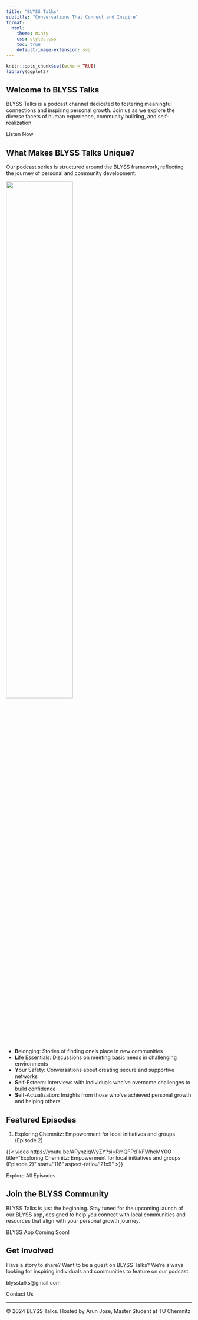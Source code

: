 ```yaml
---
title: "BLYSS Talks"
subtitle: "Conversations That Connect and Inspire"
format:
  html:
    theme: minty
    css: styles.css
    toc: true
    default-image-extension: svg
---
```


```r
knitr::opts_chunk$set(echo = TRUE)
library(ggplot2)
```

## Welcome to BLYSS Talks

BLYSS Talks is a podcast channel dedicated to fostering meaningful connections and inspiring personal growth. Join us as we explore the diverse facets of human experience, community building, and self-realization.

[Listen Now]{.btn .btn-primary}

## What Makes BLYSS Talks Unique?

Our podcast series is structured around the BLYSS framework, reflecting the journey of personal and community development:

![](blyss-interconnected-circles.svg){width="60%"}

-   **B**elonging: Stories of finding one's place in new communities
-   **L**ife Essentials: Discussions on meeting basic needs in challenging environments
-   **Y**our Safety: Conversations about creating secure and supportive networks
-   **S**elf-Esteem: Interviews with individuals who've overcome challenges to build confidence
-   **S**elf-Actualization: Insights from those who've achieved personal growth and helping others

## Featured Episodes
	
1. Exploring Chemnitz: Empowerment for local initiatives and groups (Episode 2)

{{< video https://youtu.be/APynziqWyZY?si=RmQFPd1kFWheMY0O title="Exploring Chemnitz: Empowerment for local initiatives and groups (Episode 2)" start="116" aspect-ratio="21x9" >}}

[Explore All Episodes]{.btn .btn-secondary}

## Join the BLYSS Community

BLYSS Talks is just the beginning. Stay tuned for the upcoming launch of our BLYSS app, designed to help you connect with local communities and resources that align with your personal growth journey.

[BLYSS App Coming Soon!]{.badge .bg-warning}

## Get Involved

Have a story to share? Want to be a guest on BLYSS Talks? We're always looking for inspiring individuals and communities to feature on our podcast.

blysstalks\@gmail.com

[Contact Us]{.btn .btn-success}

------------------------------------------------------------------------

© 2024 BLYSS Talks. Hosted by Arun Jose, Master Student at TU Chemnitz
